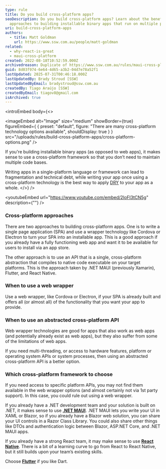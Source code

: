 ```yaml
---
type: rule
title: Do you build cross-platform apps?
seoDescription: Do you build cross-platform apps? Learn about the benefits and
  approaches to building installable binary apps that run on multiple platforms.
uri: build-cross-platform-apps
authors:
  - title: Matt Goldman
    url: https://www.ssw.com.au/people/matt-goldman
related:
  - why-react-is-great
  - maui-cross-platform
created: 2022-08-18T10:52:59.000Z
archivedreason: Duplicate of https://www.ssw.com.au/rules/maui-cross-platform/
guid: 8d03f974-6e64-4d65-a3b2-04d7e78a52f1
lastUpdated: 2025-07-31T00:46:18.000Z
lastUpdatedBy: Brady Stroud [SSW]
lastUpdatedByEmail: bradystroud@ssw.com.au
createdBy: Tiago Araújo [SSW]
createdByEmail: tiagov8@gmail.com
isArchived: true
---
```


<introEmbed
  body={<>

<imageEmbed
  alt="Image"
  size="medium"
  showBorder={true}
  figureEmbed={ {
    preset: "default",
    figure: "There are many cross-platform technology options available",
    shouldDisplay: true
  } }
  src="/uploads/rules/build-cross-platform-apps/cross-platform-options.png"
/>


If you're building installable binary apps (as opposed to web apps), it makes sense to use a cross-platform framework so that you don’t need to maintain multiple code bases.

Writing apps in a single-platform language or framework can lead to fragmentation and technical debt, while writing your app once using a cross-platform technology is the best way to apply [DRY](/do-you-look-for-duplicate-code) to your app as a whole.
  </>}
/>

<youtubeEmbed url="https://www.youtube.com/embed/2IoFI3tCN5g" description={""} />


### Cross-platform approaches

There are two approaches to building cross-platform apps. One is to write a single page application (SPA) and use a wrapper technology like Cordova or Electron to turn your SPA into an installable app. This is a good approach if you already have a fully functioning web app and want it to be available for users to install via an app store.

The other approach is to use an API that is a single, cross-platform abstraction that compiles to native code executable on your target platforms. This is the approach taken by .NET MAUI (previously Xamarin), Flutter, and React Native.

### When to use a web wrapper

Use a web wrapper, like Cordova or Electron, if your SPA is already built and offers all (or almost all) of the functionality that you want your app to provide.

### When to use an abstracted cross-platform API

Web wrapper technologies are good for apps that also work as web apps (and potentially already exist as web apps), but they also suffer from some of the limitations of web apps.

If you need multi-threading, or access to hardware features, platform or operating system APIs or system processes, then using an abstracted cross-platform API is a better option.

### Which cross-platform framework to choose

If you need access to specific platform APIs, you may not find them available in the web wrapper options (and almost certainly not via 1st party support). In this case, you could rule out using a web wrapper.

If you already have a .NET development team and your solution is built on .NET, it makes sense to use **[.NET MAUI](https://docs.microsoft.com/en-us/dotnet/maui/what-is-maui?WT.mc_id=DT-MVP-33518)**. .NET MAUI lets you write your UI in XAML or Blazor, so if you already have a Blazor web solution, you can share your UI controls in a Razor Class Library. You could also share other things like DTOs and authentication logic between Blazor, ASP.NET Core, and .NET MAUI apps.

If you already have a strong React team, it may make sense to use **[React Native](https://reactnative.dev/)**. There is a bit of a learning curve to go from React to React Native, but it still builds upon your team’s existing skills.

Choose **[Flutter](https://flutter.dev/)** if you like Dart.
